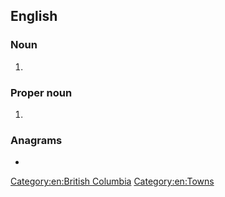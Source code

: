 ==English==

===Noun===
{{head|en|noun form}}

# {{plural of|en|Gibson}}

===Proper noun===
{{en-proper noun}}

# {{place|en|coastal town|p/British Columbia}}

===Anagrams===
* {{anagrams|en|a=bginoss|bossing|obsigns}}

[[Category:en:British Columbia]]
[[Category:en:Towns]]